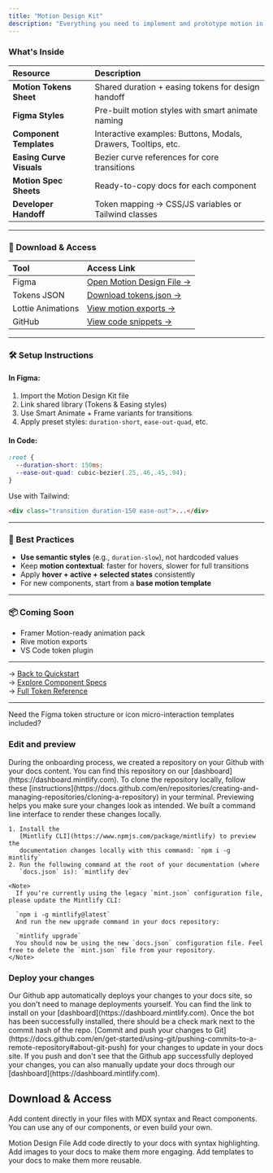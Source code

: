 ```yaml
---
title: "Motion Design Kit"
description: "Everything you need to implement and prototype motion in Figma, code, or your design system. Use this kit to stay aligned with motion tokens, easing principles, and interaction semantics."
---
```


### What's Inside

| Resource                 | Description                                                    |
| :----------------------- | :------------------------------------------------------------- |
| **Motion Tokens Sheet**  | Shared duration \+ easing tokens for design handoff            |
| **Figma Styles**         | Pre-built motion styles with smart animate naming              |
| **Component Templates**  | Interactive examples: Buttons, Modals, Drawers, Tooltips, etc. |
| **Easing Curve Visuals** | Bezier curve references for core transitions                   |
| **Motion Spec Sheets**   | Ready-to-copy docs for each component                          |
| **Developer Handoff**    | Token mapping → CSS/JS variables or Tailwind classes           |

---

### 🔗 Download & Access

| Tool              | Access Link                                                                              |
| :---------------- | :--------------------------------------------------------------------------------------- |
| Figma             | [Open Motion Design File →](https://chatgpt.com/c/686227d4-9f6c-8009-b3f8-945bd086ee9c#) |
| Tokens JSON       | [Download tokens.json →](https://chatgpt.com/c/686227d4-9f6c-8009-b3f8-945bd086ee9c#)    |
| Lottie Animations | [View motion exports →](https://chatgpt.com/c/686227d4-9f6c-8009-b3f8-945bd086ee9c#)     |
| GitHub            | [View code snippets →](https://chatgpt.com/c/686227d4-9f6c-8009-b3f8-945bd086ee9c#)      |

---

### 🛠 Setup Instructions

#### In Figma:

1. Import the Motion Design Kit file
2. Link shared library (Tokens & Easing styles)
3. Use Smart Animate \+ Frame variants for transitions
4. Apply preset styles: `duration-short`, `ease-out-quad`, etc.

#### In Code:

```css
:root {
  --duration-short: 150ms;
  --ease-out-quad: cubic-bezier(.25,.46,.45,.94);
}
```

Use with Tailwind:

```html
<div class="transition duration-150 ease-out">...</div>
```

---

### 🧠 Best Practices

- **Use semantic styles** (e.g., `duration-slow`), not hardcoded values
- Keep **motion contextual**: faster for hovers, slower for full transitions
- Apply **hover \+ active \+ selected states** consistently
- For new components, start from a **base motion template**

---

### 📦 Coming Soon

- Framer Motion-ready animation pack
- Rive motion exports
- VS Code token plugin

---

→ [Back to Quickstart](https://chatgpt.com/quickstart)\
→ [Explore Component Specs](https://chatgpt.com/components)\
→ [Full Token Reference](https://chatgpt.com/tokens)

---

Need the Figma token structure or icon micro-interaction templates included?

### Edit and preview

<AccordionGroup>
  <Accordion title="Clone your docs locally" icon="github">
    During the onboarding process, we created a repository on your Github with
    your docs content. You can find this repository on our
    [dashboard](https://dashboard.mintlify.com). To clone the repository
    locally, follow these
    [instructions](https://docs.github.com/en/repositories/creating-and-managing-repositories/cloning-a-repository)
    in your terminal.
  </Accordion>
  <Accordion title="Preview changes" icon="rectangle-terminal">
    Previewing helps you make sure your changes look as intended. We built a
    command line interface to render these changes locally.

    1. Install the
       [Mintlify CLI](https://www.npmjs.com/package/mintlify) to preview the
       documentation changes locally with this command: `npm i -g mintlify`
    2. Run the following command at the root of your documentation (where
       `docs.json` is): `mintlify dev`

    <Note>
      If you’re currently using the legacy `mint.json` configuration file, please update the Mintlify CLI:

      `npm i -g mintlify@latest`
      And run the new upgrade command in your docs repository:

      `mintlify upgrade`
      You should now be using the new `docs.json` configuration file. Feel free to delete the `mint.json` file from your repository.
    </Note>
  </Accordion>
</AccordionGroup>

### Deploy your changes

<AccordionGroup>
  <Accordion title="Install our Github app" icon="message-bot">
    Our Github app automatically deploys your changes to your docs site, so you
    don't need to manage deployments yourself. You can find the link to install on
    your [dashboard](https://dashboard.mintlify.com). Once the bot has been
    successfully installed, there should be a check mark next to the commit hash
    of the repo.
  </Accordion>
  <Accordion title="Push your changes" icon="rocket">
    [Commit and push your changes to
    Git](https://docs.github.com/en/get-started/using-git/pushing-commits-to-a-remote-repository#about-git-push)
    for your changes to update in your docs site. If you push and don't see that
    the Github app successfully deployed your changes, you can also manually
    update your docs through our [dashboard](https://dashboard.mintlify.com).
  </Accordion>
</AccordionGroup>

## Download & Access

Add content directly in your files with MDX syntax and React components. You can use any of our components, or even build your own.

<CardGroup cols={2}>
  <Card title="Add Content With MDX" icon="file" href="/essentials/markdown">
    Motion Design File 
  </Card>
  <Card title="Add Code Blocks" icon="square-code" href="/essentials/code">
    Add code directly to your docs with syntax highlighting.
  </Card>
  <Card title="Add Images" icon="image" href="/essentials/images">
    Add images to your docs to make them more engaging.
  </Card>
  <Card title="Add Custom Components" icon="puzzle-piece" href="/essentials/reusable-snippets">
    Add templates to your docs to make them more reusable.
  </Card>
</CardGroup>